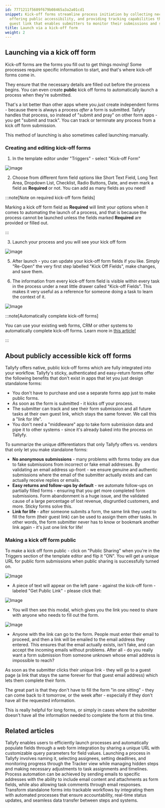 ```yaml
---
id: 7771211f5609f679b08465a3a2a01cd1
snippet: Kick-off forms streamline process initiation by collecting necessary information,
  offering public accessibility, and providing tracking capabilities through a permanent
  guest link that enables submitters to monitor their submissions and subsequent tasks.
title: Launch via a kick-off form
weight: 2
---
```


## Launching via a kick off form

Kick-off forms are the forms you fill out to get things moving! Some processes require specific information to start, and that's where kick-off forms come in.

They ensure that the necessary details are filled out before the process begins. You can even create **public** kick off forms to automatically launch a process when they're submitted.

That's a lot better than other apps where you _just_ create independent forms - because there is always a process _after_ a form is submitted. Tallyfy handles that process, so instead of "submit and pray" on other form apps - you get "submit and track". You can track or terminate any process from a kick off form submission.

This method of launching is also sometimes called launching manually.

### Creating and editing kick-off forms

1. In the template editor under "Triggers" - select "Kick-off Form"

![image](https://screenshots.tallyfy.com/tallyfy%2Fpro%2Fdesktop-light-how-to-add-kickoff-forms.png)

2. Choose from different form field options like Short Text Field, Long Text Area, Dropdown List, Checklist, Radio Buttons, Date, and even mark a field as **Required** or not. You can add as many fields as you need!

:::note[Note on required kick-off form fields]

Marking a kick off form field as **Required** will limit your options when it comes to automating the launch of a process, and that is because the process cannot be launched unless the fields marked **Required** are provided or filled out.

:::

3. Launch your process and you will see your kick off form

![image](https://screenshots.tallyfy.com/tallyfy%2Fpro%2Fdesktop-light-launch-kickoff-form.png)

5. After launch - you can update your kick-off form fields if you like. Simply "Re-Open" the very first step labelled "Kick Off Fields", make changes, and save them.

6. The information from every kick-off form field is visible within every task in the process under a neat little drawer called "Kick-off Fields". This makes it very useful as a reference for someone doing a task to learn the context of it.

![Image](https://screenshots.tallyfy.com/tallyfy%2Fpro%2Fdesktop-light-show-kickoff-on-task.png)

:::note[Automatically complete kick-off forms]

You can use your existing web forms, CRM or other systems to automatically complete kick-off forms. Learn more in [this article!](/products/pro/launching/how-to-launch-a-tallyfy-process-from-a-webform/)

:::

## About publicly accessible kick off forms

Tallyfy offers native, public kick-off forms which are fully integrated into your workflow. Tallyfy's sticky, authenticated and easy-return forms offer the following benefits that don't exist in apps that let you just design standalone forms:

- You don't have to purchase and use a separate forms app just to make public forms.
- As soon as the form is submitted - it kicks off your process.
- The submitter can track and see their form submission and all future tasks at their own guest link, which stays the same forever. We call this a "link for life".
- You don't need a "middleware" app to take form submission data and pipe it to other systems - since it's already baked into the process on Tallyfy.

To summarize the unique differentiators that only Tallyfy offers vs. vendors that only let you make standalone forms:

- **No anonymous submissions** - many problems with forms today are due to fake submissions from incorrect or fake email addresses. By validating an email address up-front - we ensure genuine and authentic submissions where the email of the submitter actually exists and can actually receive replies or emails.
- **Easy returns and follow-ups by default** - we automate follow-ups on partially filled forms - ensuring that you get more completed form submissions. Form abandonment is a huge issue, and the validated cause of a large percentage of lost revenue, disgruntled customers, and more. Sticky forms solve this.
- **Link for life** - after someone submits a form, the same link they used to fill the form (their guest link) can be used to assign them other tasks. In other words, the form submitter never has to know or bookmark another link again - it's just one link for life!

### Making a kick off form public

To make a kick off form public - click on "Public Sharing" when you're in the Triggers section of the template editor and flip it "ON". You will get a unique URL for public form submissions when public sharing is successfully turned on.

![Image](https://screenshots.tallyfy.com/tallyfy%2Fpro%2Fdesktop-light-make-kickoff-public.png)

- A piece of text will appear on the left pane - against the kick-off form - labeled "Get Public Link" - please click that:

![Image](https://screenshots.tallyfy.com/tallyfy%2Fpro%2Fdesktop-light-get-public-link-kickoff-form.png)

- You will then see this modal, which gives you the link you need to share with anyone who needs to fill out the form.

![Image](https://screenshots.tallyfy.com/tallyfy%2Fpro%2Fdesktop-light-public-link-kickoff-modal.png)

- Anyone with the link can go to the form. People must enter their email to proceed, and then a link will be emailed to the email address they entered. This ensures that the email actually exists, isn't fake, and can accept the incoming emails without problems. After all - do you really want a form submission from someone unknown whose email address is impossible to reach?

As soon as the submitter clicks their unique link - they will go to a guest page (a link that stays the same forever for that guest email address) which lets them complete their form.

The great part is that they don't have to fill the form "in one sitting" - they can come back to it tomorrow, or the week after - especially if they don't have all the requested information.

This is really helpful for long forms, or simply in cases where the submitter doesn't have all the information needed to complete the form at this time.


## Related articles
<CardGrid>
<LinkTitleCard header="<b>Launching > Launch a process from a web form</b>" href="/products/pro/launching/how-to-launch-a-tallyfy-process-from-a-webform/" > Tallyfy enables users to efficiently launch processes and automatically populate fields through a web form integration by sharing a unique URL with customizable query parameters for field values. </LinkTitleCard>
<LinkTitleCard header="<b>Launching > Launch manually</b>" href="/products/pro/launching/how-can-i-launch-a-process-in-tallyfy/" > Launching a process in Tallyfy involves naming it, selecting assignees, setting deadlines, and monitoring progress through the Tracker view while managing hidden steps and making necessary adjustments to task assignments and timelines. </LinkTitleCard>
<LinkTitleCard header="<b>Triggers > Launch via inbound email</b>" href="/products/pro/launching/triggers/via-email/" > Process automation can be achieved by sending emails to specific addresses with the ability to include email content and attachments as form fields, while also allowing task comments through email responses. </LinkTitleCard>
<LinkTitleCard header="<b>Features > Structure intake</b>" href="/products/pro/tutorials/features/structure-intake/" > Transform standalone forms into trackable workflows by integrating them with automated processes that ensure accountability, real-time status updates, and seamless data transfer between steps and systems. </LinkTitleCard>
</CardGrid>